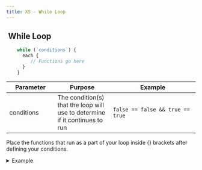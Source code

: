 ```yaml
---
title: XS - While Loop
---
```


## <img src="../assets/docuBadge (10).png" alt="" data-size="line" /> **While Loop**  <a href="#xs-while" id="xs-while"></a>

```javascript
    while (`conditions`) {
      each {
         // Functions go here
      }
    }
```

<table><thead><tr><th width="154">Parameter</th><th width="186">Purpose</th><th width="406">Example</th></tr></thead><tbody><tr><td>conditions</td><td>The condition(s) that the loop will use to determine if it continues to run</td><td><pre><code>false == false &#x26;&#x26; true == true
</code></pre></td></tr></tbody></table>

Place the functions that run as a part of your loop inside {} brackets after defining your conditions.

<details>

<summary>Example</summary>

![](<../assets/CleanShot 2025-02-27 at 17.52.20@2x (1).png>)

```javascript
    while (`true == true && true == true`) {
      each {
        util.sleep {
          value = 1
        }
      }
    }
```



</details>
